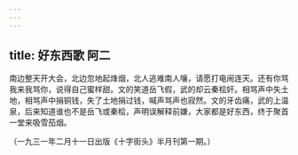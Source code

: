 ```yaml
---
---
---
```

title: 好东西歌 阿二
---



南边整天开大会，北边忽地起烽烟，北人逃难南人嚷，请愿打电闹连天。还有你骂我来我骂你，说得自己蜜样甜。文的笑道岳飞假，武的却云秦桧奸。相骂声中失土地，相骂声中捐铜钱，失了土地捐过钱，喊声骂声也寂然。文的牙齿痛，武的上温泉，后来知道谁也不是岳飞或秦桧，声明误解释前嫌，大家都是好东西，终于聚首一堂来吸雪茄烟。

（一九三一年二月十一日出版《十字街头》半月刊第一期。）
